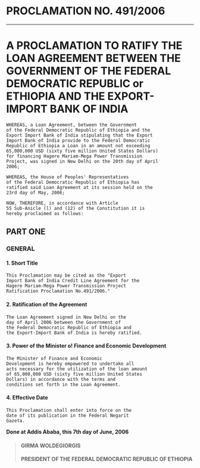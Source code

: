 # PROCLAMATION NO. 491/2006

---

# A PROCLAMATION TO RATIFY THE LOAN AGREEMENT BETWEEN THE GOVERNMENT OF THE FEDERAL DEMOCRATIC REPUBLIC or ETHIOPIA AND THE EXPORT-IMPORT BANK OF INDIA

    WHEREAS, a Loan Agreement, between the Government
    of the Federal Democratic Republic of Ethiopia and the
    Export Import Bank of India stipulating that the Export
    Import Bank of India provide to the Federal Democratic
    Republic of Ethiopia a Loan in an amount not exceeding
    65,000,000 USD (sixty five million United States Dollars)
    for financing Hagere Mariam-Mega Power Transmission
    Project, was signed in New Delhi on the 20th day of April
    2006;

    WHEREAS, the House of Peoples' Representatives
    of the Federal Democratic Republic of Ethiopia has
    ratified said Loan Agreement at its session held on the
    23rd day of May, 2006;

    NOW, THEREFORE, in accordance with Article
    55 Sub-Anicle (l) and (12) of the Constitution it is
    hereby proclaimed as follows:

## PART ONE

### GENERAL

#### 1. Short Title

    This Proclamation may be cited as the "Export
    Import Bank of India Credit Line Agreement for the
    Hagere Mariam-Mega Power Transmission Project
    Ratification Proclamation No.491/2006."
#### 2. Ratification of the Agreement

    The Loan Agreement signed in New Delhi on the
    day of April 2006 between the Government of
    the Federal Democratic Republic of Ethiopia and
    the Export-Import Bank of India is hereby ratified.
#### 3. Power of the Minister o! Finance and Economic Development

    The Minister of Finance and Economic
    Development is hereby empowered to undertake all
    acts necessary for the utilization of the loan amount
    of 65,000,000 USD (sixty five million United States
    Dollars) in accordance with the terms and
    conditions set forth in the Loan Agreement.
#### 4. Effective Date

    This Proclamation shall enter into force on the
    date of its publication in the Federal Negarit
    Gazeta.

**Done at Addis Ababa, this 7th day of June, 2006**

> #### GIRMA WOLDEGIORGIS
> 
> #### PRESIDENT OF THE FEDERAL DEMOCRATIC REPUBLIC OF ETHIOPIA
